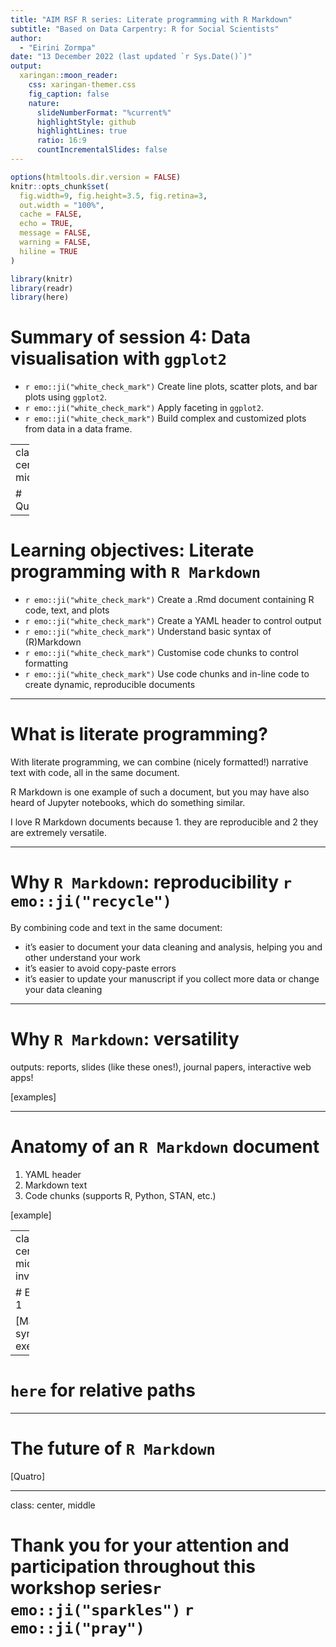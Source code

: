 ```yaml
---
title: "AIM RSF R series: Literate programming with R Markdown"
subtitle: "Based on Data Carpentry: R for Social Scientists"  
author: 
  - "Eirini Zormpa"
date: "13 December 2022 (last updated `r Sys.Date()`)"
output:
  xaringan::moon_reader:
    css: xaringan-themer.css
    fig_caption: false
    nature:
      slideNumberFormat: "%current%"
      highlightStyle: github
      highlightLines: true
      ratio: 16:9
      countIncrementalSlides: false
---
```


```r
options(htmltools.dir.version = FALSE)
knitr::opts_chunk$set(
  fig.width=9, fig.height=3.5, fig.retina=3,
  out.width = "100%",
  cache = FALSE,
  echo = TRUE,
  message = FALSE, 
  warning = FALSE,
  hiline = TRUE
)

library(knitr)
library(readr)
library(here)

```

# Summary of session 4: Data visualisation with `ggplot2`

- `r emo::ji("white_check_mark")` Create line plots, scatter plots, and bar plots using `ggplot2`.
- `r emo::ji("white_check_mark")` Apply faceting in `ggplot2`.
- `r emo::ji("white_check_mark")` Build complex and customized plots from data in a data frame.

---
class: center, middle

# Questions?

---

# Learning objectives: Literate programming with `R Markdown`

- `r emo::ji("white_check_mark")` Create a .Rmd document containing R code, text, and plots
- `r emo::ji("white_check_mark")` Create a YAML header to control output
- `r emo::ji("white_check_mark")` Understand basic syntax of (R)Markdown
- `r emo::ji("white_check_mark")` Customise code chunks to control formatting
- `r emo::ji("white_check_mark")` Use code chunks and in-line code to create dynamic, reproducible documents

---

# What is literate programming?

With literate programming, we can combine (nicely formatted!) narrative text with code, all in the same document.

R Markdown is one example of such a document, but you may have also heard of Jupyter notebooks, which do something similar.

I love R Markdown documents because 1. they are reproducible and 2 they are extremely versatile.

---

# Why `R Markdown`: reproducibility `r emo::ji("recycle")`

By combining code and text in the same document:

- it's easier to document your data cleaning and analysis, helping you and other understand your work
- it's easier to avoid copy-paste errors
- it's easier to update your manuscript if you collect more data or change your data cleaning 

---

# Why `R Markdown`: versatility

outputs: reports, slides (like these ones!), journal papers, interactive web apps!

[examples]

---

# Anatomy of an `R Markdown` document

1. YAML header
2. Markdown text
3. Code chunks (supports R, Python, STAN, etc.)

[example]

---
class: center, middle, inverse

# Exercise 1

[Markdown syntax exercise]

---

# `here` for relative paths

---

# The future of `R Markdown`

[Quatro]

---
class: center, middle

# Thank you for your attention and participation throughout this workshop series`r emo::ji("sparkles")` `r emo::ji("pray")`

